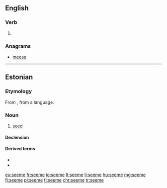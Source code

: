 ==English==

===Verb===
{{head|en|verb}}

# {{obsolete spelling of|seem|lang=en}}

===Anagrams===
* [[meese#English|meese]]

----

==Estonian==

===Etymology===
From {{inh|et|fiu-fin-pro|*seemen}}, from a {{etyl|bat|et}} language.

===Noun===
{{et-noun|seemne|seemet}}

# [[seed]]

====Declension====
{{et-basic-decl|seemne|seemet|seemnete|seemneid|seemnei}}
{{rfinfl|et|noun}}

====Derived terms====
* {{l|et|seemnepurse}}
* {{l|et|seemnevedelik}}

[[eu:seeme]]
[[fr:seeme]]
[[io:seeme]]
[[lt:seeme]]
[[li:seeme]]
[[hu:seeme]]
[[mg:seeme]]
[[fj:seeme]]
[[pl:seeme]]
[[fi:seeme]]
[[chr:seeme]]
[[tr:seeme]]